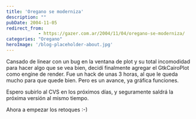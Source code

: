 ```yaml
---
title: 'Oregano se moderniza'
description: ""
pubDate: 2004-11-05
redirect_from: 
            - https://gazer.com.ar/2004/11/04/oregano-se-moderniza/
categories: "Oregano"
heroImage: '/blog-placeholder-about.jpg'
---
```

Cansado de linear con un bug en la ventana de plot y su total incomodidad para hacer algo que se vea bien, decidí finalmente agregar el GtkCairoPlot como engine de render. Fue un hack de unas 3 horas, al que le queda mucho para que quede bien. Pero es un avance, ya gráfica funciones.

Espero subirlo al CVS en los próximos días, y seguramente saldrá la próxima versión al mismo tiempo.

Ahora a empezar los retoques :-)
